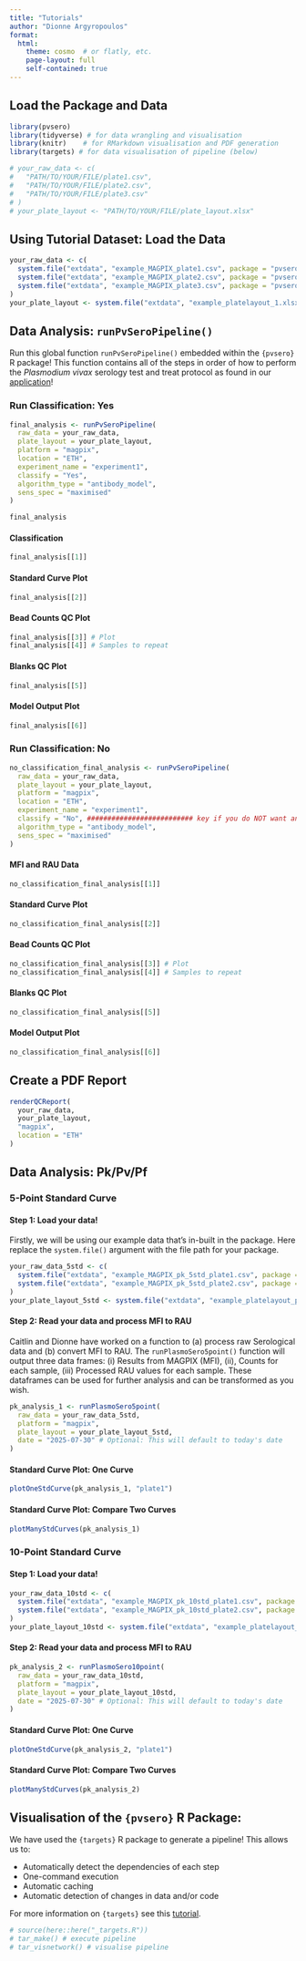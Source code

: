 ```yaml
---
title: "Tutorials"
author: "Dionne Argyropoulos"
format: 
  html: 
    theme: cosmo  # or flatly, etc.
    page-layout: full
    self-contained: true
---
```


## Load the Package and Data

```r
library(pvsero)
library(tidyverse) # for data wrangling and visualisation
library(knitr)    # for RMarkdown visualisation and PDF generation
library(targets) # for data visualisation of pipeline (below)

# your_raw_data <- c(
#   "PATH/TO/YOUR/FILE/plate1.csv",
#   "PATH/TO/YOUR/FILE/plate2.csv",
#   "PATH/TO/YOUR/FILE/plate3.csv"
# )
# your_plate_layout <- "PATH/TO/YOUR/FILE/plate_layout.xlsx"
```

## Using Tutorial Dataset: Load the Data

```r
your_raw_data <- c(
  system.file("extdata", "example_MAGPIX_plate1.csv", package = "pvsero"),
  system.file("extdata", "example_MAGPIX_plate2.csv", package = "pvsero"), 
  system.file("extdata", "example_MAGPIX_plate3.csv", package = "pvsero")
)
your_plate_layout <- system.file("extdata", "example_platelayout_1.xlsx", package = "pvsero")
```

## Data Analysis: `runPvSeroPipeline()` 

Run this global function `runPvSeroPipeline()` embedded within the `{pvsero}` R package! This function contains all of the steps in order of how to perform the *Plasmodium vivax* serology test and treat protocol as found in our [application](https://dionnecargy.shinyapps.io/PvSeroApp/)! 

### Run Classification: Yes {.tabset}

```r
final_analysis <- runPvSeroPipeline(
  raw_data = your_raw_data, 
  plate_layout = your_plate_layout, 
  platform = "magpix", 
  location = "ETH", 
  experiment_name = "experiment1", 
  classify = "Yes", 
  algorithm_type = "antibody_model", 
  sens_spec = "maximised"
)

final_analysis
```

#### Classification 

```r
final_analysis[[1]]
```

#### Standard Curve Plot

```r
final_analysis[[2]]
```

#### Bead Counts QC Plot

```r
final_analysis[[3]] # Plot
final_analysis[[4]] # Samples to repeat 
```

#### Blanks QC Plot

```r
final_analysis[[5]]
```

#### Model Output Plot

```r
final_analysis[[6]]
```

### Run Classification: No

```r
no_classification_final_analysis <- runPvSeroPipeline(
  raw_data = your_raw_data, 
  plate_layout = your_plate_layout, 
  platform = "magpix", 
  location = "ETH", 
  experiment_name = "experiment1", 
  classify = "No", ########################## key if you do NOT want any classification performed i.e., you do not have PvSeroTaT antigens 
  algorithm_type = "antibody_model", 
  sens_spec = "maximised"
)
```
#### MFI and RAU Data 

```r
no_classification_final_analysis[[1]]
```

#### Standard Curve Plot

```r
no_classification_final_analysis[[2]]
```

#### Bead Counts QC Plot

```r
no_classification_final_analysis[[3]] # Plot
no_classification_final_analysis[[4]] # Samples to repeat 
```

#### Blanks QC Plot

```r
no_classification_final_analysis[[5]]
```

#### Model Output Plot

```r
no_classification_final_analysis[[6]]
```

## Create a PDF Report

```r
renderQCReport(
  your_raw_data, 
  your_plate_layout, 
  "magpix", 
  location = "ETH"
)
```

## Data Analysis: Pk/Pv/Pf

### 5-Point Standard Curve 

#### Step 1: Load your data!

Firstly, we will be using our example data that's in-built in the package. Here replace the `system.file()` argument with the file path for your package. 

```r
your_raw_data_5std <- c(
  system.file("extdata", "example_MAGPIX_pk_5std_plate1.csv", package = "pvsero"),
  system.file("extdata", "example_MAGPIX_pk_5std_plate2.csv", package = "pvsero")
)
your_plate_layout_5std <- system.file("extdata", "example_platelayout_pk_5std.xlsx", package = "pvsero")
```

#### Step 2: Read your data and process MFI to RAU 

Caitlin and Dionne have worked on a function to (a) process raw Serological data and (b) convert MFI to RAU. The `runPlasmoSero5point()` function will output three data frames: (i) Results from MAGPIX (MFI), (ii), Counts for each sample, (iii) Processed RAU values for each sample. These dataframes can be used for further analysis and can be transformed as you wish. 

```r
pk_analysis_1 <- runPlasmoSero5point(
  raw_data = your_raw_data_5std, 
  platform = "magpix", 
  plate_layout = your_plate_layout_5std, 
  date = "2025-07-30" # Optional: This will default to today's date
)
```

#### Standard Curve Plot: One Curve

```r
plotOneStdCurve(pk_analysis_1, "plate1")
```

#### Standard Curve Plot: Compare Two Curves

```r
plotManyStdCurves(pk_analysis_1)
```

### 10-Point Standard Curve 

#### Step 1: Load your data! 

```r
your_raw_data_10std <- c(
  system.file("extdata", "example_MAGPIX_pk_10std_plate1.csv", package = "pvsero"),
  system.file("extdata", "example_MAGPIX_pk_10std_plate2.csv", package = "pvsero")
)
your_plate_layout_10std <- system.file("extdata", "example_platelayout_pk_10std.xlsx", package = "pvsero")
```

#### Step 2: Read your data and process MFI to RAU 

```r
pk_analysis_2 <- runPlasmoSero10point(
  raw_data = your_raw_data_10std, 
  platform = "magpix", 
  plate_layout = your_plate_layout_10std, 
  date = "2025-07-30" # Optional: This will default to today's date
)
```

#### Standard Curve Plot: One Curve

```r
plotOneStdCurve(pk_analysis_2, "plate1")
```

#### Standard Curve Plot: Compare Two Curves

```r
plotManyStdCurves(pk_analysis_2)
```

## Visualisation of the `{pvsero}` R Package: 

We have used the `{targets}` R package to generate a pipeline! This allows us to:

- Automatically detect the dependencies of each step 
- One-command execution
- Automatic caching 
- Automatic detection of changes in data and/or code

For more information on `{targets}` see this [tutorial](https://books.ropensci.org/targets/). 

```r
# source(here::here("_targets.R"))
# tar_make() # execute pipeline
# tar_visnetwork() # visualise pipeline
```
